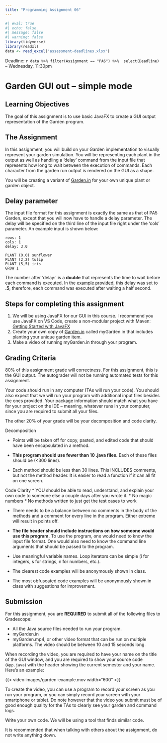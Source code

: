 ```yaml
---
title: "Programming Assignment 06"
---
```



```r
#| eval: true
#| echo: false
#| message: false
#| warning: false
library(tidyverse)
library(readxl)
data <- read_excel("assessment-deadlines.xlsx")
```


Deadline: `r data %>% filter(Assignment == "PA6") %>%  select(Deadline)` -- Wednesday, 11:30pm

# Garden GUI out -- simple mode

## Learning Objectives

The goal of this assignment is to use basic JavaFX to create
a GUI output representation of the Garden program.

## The Assignment

In this assignment, you will build on your Garden implementation to visually represent your garden simulation. You will be representing each plant in 
the output as well as handling a 'delay' command from the input file that 
represents how long to wait between the execution of commands. 
Each character from the garden run output is rendered on the GUI as a shape.

You will be creating a variant of [Garden.in](https://github.com/picoral/CSC210PA6) for your own unique plant or garden object.

## Delay parameter

The input file format for this assignment is exactly the same as that of PA5 Garden, 
except that you will now have to handle a delay parameter.
The delay will be specified on the third line of the input file 
right under the 'cols' parameter. An example input is shown below:

```
rows: 1
cols: 1
delay: 3.0

PLANT (0,0) sunflower
PLANT (2,2) tulip
PLANT (5,5) iris
GROW 1
```

The number after 'delay:' is a **double** that represents the time to wait 
before each command is executed. In the [example provided](https://github.com/picoral/CSC210PA6),
this delay was set to **.5**, therefore, each command was executed after waiting a half second.

## Steps for completing this assignment

 1. We will be using JavaFX for our GUI in this course. I recommend you use JavaFX on VS Code, create a non-modular project with Maven: [Getting Started with JavaFX](https://openjfx.io/openjfx-docs/)
 1. Create your own copy of [Garden.in](https://github.com/picoral/CSC210PA6) called myGarden.in that includes planting your unique garden item.
 1.  Make a video of running myGarden.in through your program.

## Grading Criteria

80% of this assignment grade will correctness.  For this assignment, this is the GUI output. The autograder will not be running automated tests for this assignment.

Your code should run in any computer (TAs will run your code). You should also expect that we will run your program with additional input files 
besides the ones provided. Your package information should match what you have for your
project on the IDE -- meaning, whatever runs in your computer, since you are required
to submit all your files.

The other 20% of your grade will be your decomposition and code clarity.

Decomposition

* Points will be taken off for copy, pasted, and edited code that
  should have been encapsulated in a method.

* **This program should use fewer than 10 .java files.**
  Each of these files should be (<300 lines).

* Each method should be less than 30 lines.  This INCLUDES
  comments, but not the method header.  It is easier to read a 
  function if it can all fit on one screen.
  
Code Clarity
* YOU should be able to read, understand, and explain your own code
  to someone else a couple days after you wrote it.
  * No magic numbers
  * No methods written to just get the test cases to work

* There needs to be a balance between no comments in the body of the
  methods and a comment for every line in the program.  Either extreme
  will result in points off.

* **The file header should include instructions on how someone would
  use this program.**  To use the program, one would need to know the
  input file format.  One would also need to know the command line arguments
  that should be passed to the program.

* Use meaningful variable names.  Loop iterators can
  be simple (i for integers, s for strings, n for numbers, etc.).

* The clearest code examples will be anonymously shown in class.

* The most obfuscated code examples will be anonymously shown in class
  with suggestions for improvement.
  
## Submission

For this assignment, you are **REQUIRED** to submit all of the following files
to Gradescope:

  * All the Java source files needed to run your program.
  * myGarden.in
  * myGarden.mp4, or other video format that can be run on multiple platforms.
    The video should be between 10 and 15 seconds long.

When recording the video, you are required to have your name on the title of the 
GUI window, and you are required to show your source code (`App.java`) with the
header showing the current semester and your name. Here's an example:

{{< video images/garden-example.mov width="600" >}}
  
To create the video, you can use a program to record your screen as you run 
your program, or you can simply record your screen with your smartphone or tablet. 
Do note however that the video you submit must be of good enough quality for 
the TAs to clearly see your garden and command logs.

Write your own code. We will be using a tool that finds similar code.

It is recommended that when talking with others about the assignment, do not write
anything down.



